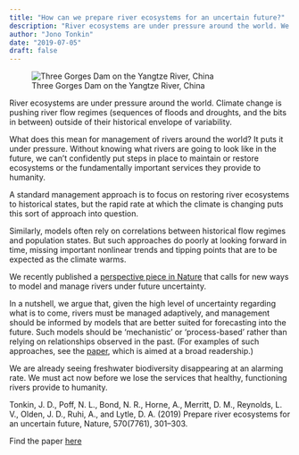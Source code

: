 ```yaml
---
title: "How can we prepare river ecosystems for an uncertain future?"
description: "River ecosystems are under pressure around the world. We need to be more proactive."
author: "Jono Tonkin"
date: "2019-07-05"
draft: false
---
```


![Three Gorges Dam on the Yangtze River, China](/assets/img/3gorges.jpg)

River ecosystems are under pressure around the world. Climate change is pushing river flow regimes (sequences of floods and droughts, and the bits in between) outside of their historical envelope of variability.

What does this mean for management of rivers around the world? It puts it under pressure. Without knowing what rivers are going to look like in the future, we can’t confidently put steps in place to maintain or restore ecosystems or the fundamentally important services they provide to humanity.

A standard management approach is to focus on restoring river ecosystems to historical states, but the rapid rate at which the climate is changing puts this sort of approach into question.

Similarly, models often rely on correlations between historical flow regimes and population states. But such approaches do poorly at looking forward in time, missing important nonlinear trends and tipping points that are to be expected as the climate warms.

We recently published a [perspective piece in Nature](https://www.nature.com/articles/d41586-019-01877-1) that calls for new ways to model and manage rivers under future uncertainty.

In a nutshell, we argue that, given the high level of uncertainty regarding what is to come, rivers must be managed adaptively, and management should be informed by models that are better suited for forecasting into the future. Such models should be ‘mechanistic’ or ‘process-based’ rather than relying on relationships observed in the past. (For examples of such approaches, see the [paper](https://www.nature.com/articles/d41586-019-01877-1), which is aimed at a broad readership.)

We are already seeing freshwater biodiversity disappearing at an alarming rate. We must act now before we lose the services that healthy, functioning rivers provide to humanity.

Tonkin, J. D., Poff, N. L., Bond, N. R., Horne, A., Merritt, D. M., Reynolds, L. V., Olden, J. D., Ruhi, A., and Lytle, D. A. (2019) Prepare river ecosystems for an uncertain future, Nature, 570(7761), 301–303.

Find the paper [here](https://www.nature.com/articles/d41586-019-01877-1)
